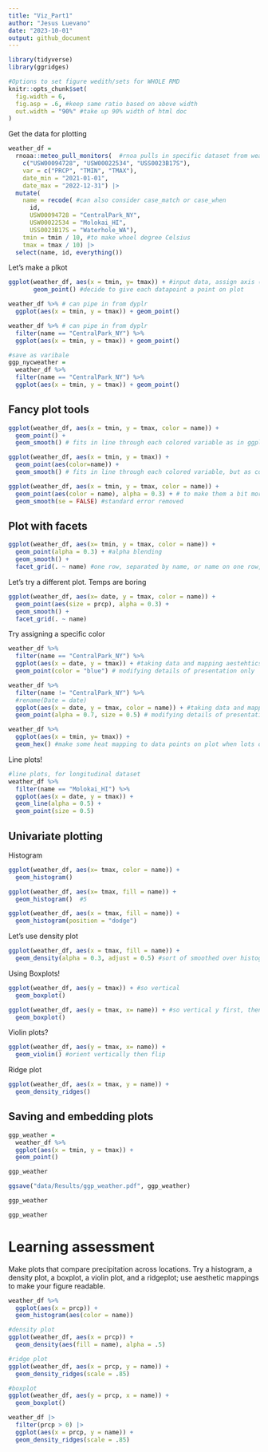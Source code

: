 ```yaml
---
title: "Viz_Part1"
author: "Jesus Luevano"
date: "2023-10-01"
output: github_document
---
```


```r
library(tidyverse)
library(ggridges)

#Options to set figure wedith/sets for WHOLE RMD
knitr::opts_chunk$set(
  fig.width = 6,
  fig.asp = .6, #keep same ratio based on above width
  out.width = "90%" #take up 90% width of html doc
)
```

Get the data for plotting

```r
weather_df = 
  rnoaa::meteo_pull_monitors(  #rnoa pulls in specific dataset from weather
    c("USW00094728", "USW00022534", "USS0023B17S"),
    var = c("PRCP", "TMIN", "TMAX"), 
    date_min = "2021-01-01",
    date_max = "2022-12-31") |>
  mutate(
    name = recode( #can also consider case_match or case_when
      id, 
      USW00094728 = "CentralPark_NY", 
      USW00022534 = "Molokai_HI",
      USS0023B17S = "Waterhole_WA"),
    tmin = tmin / 10, #to make whoel degree Celsius
    tmax = tmax / 10) |>
  select(name, id, everything())
```


Let's make a plkot 
```r
ggplot(weather_df, aes(x = tmin, y= tmax)) + #input data, assign axis (but doesn't pull in how to plot)
       geom_point() #decide to give each datapoint a point on plot

weather_df %>% # can pipe in from dyplr
  ggplot(aes(x = tmin, y = tmax)) + geom_point()

weather_df %>% # can pipe in from dyplr
  filter(name == "CentralPark_NY") %>%
  ggplot(aes(x = tmin, y = tmax)) + geom_point()

#save as varibale
ggp_nycweather =
  weather_df %>% 
  filter(name == "CentralPark_NY") %>%
  ggplot(aes(x = tmin, y = tmax)) + geom_point()

```


## Fancy plot tools

```r
ggplot(weather_df, aes(x = tmin, y = tmax, color = name)) + 
  geom_point() +
  geom_smooth() # fits in line through each colored variable as in ggplot command

ggplot(weather_df, aes(x = tmin, y = tmax)) + 
  geom_point(aes(color=name)) +
  geom_smooth() # fits in line through each colored variable, but as color in geom_point only, lines based on info put in on primary ggplot command

ggplot(weather_df, aes(x = tmin, y = tmax, color = name)) + 
  geom_point(aes(color = name), alpha = 0.3) + # to make them a bit more translucent
  geom_smooth(se = FALSE) #standard error removed
```

## Plot with facets
```r
ggplot(weather_df, aes(x= tmin, y = tmax, color = name)) +
  geom_point(alpha = 0.3) + #alpha blending
  geom_smooth() +
  facet_grid(. ~ name) #one row, separated by name, or name on one row, vs facet_grid( name ~.), generally orders variable based on alphabetical order (but can change up using factors)
```

Let's try a different plot. Temps are boring

```r
ggplot(weather_df, aes(x= date, y = tmax, color = name)) +
  geom_point(aes(size = prcp), alpha = 0.3) +
  geom_smooth() + 
  facet_grid(. ~ name)
```

Try assigning a specific color
```r
weather_df %>%
  filter(name == "CentralPark_NY") %>%
  ggplot(aes(x = date, y = tmax)) + #taking data and mapping aestehtics to plot
  geom_point(color = "blue") # modifying details of presentation only

weather_df %>%
  filter(name != "CentralPark_NY") %>%
  #rename(Date = date)
  ggplot(aes(x = date, y = tmax, color = name)) + #taking data and mapping aestehtics to plot
  geom_point(alpha = 0.7, size = 0.5) # modifying details of presentation only
```


```r
weather_df %>%
  ggplot(aes(x = tmin, y= tmax)) + 
  geom_hex() #make some heat mapping to data points on plot when lots of data to show
```


Line plots!
```r
#line plots, for longitudinal dataset
weather_df %>%
  filter(name == "Molokai_HI") %>%
  ggplot(aes(x = date, y = tmax)) + 
  geom_line(alpha = 0.5) + 
  geom_point(size = 0.5)
```


## Univariate plotting

Histogram
```r
ggplot(weather_df, aes(x= tmax, color = name)) +
  geom_histogram()

ggplot(weather_df, aes(x= tmax, fill = name)) + 
  geom_histogram()  #5

ggplot(weather_df, aes(x = tmax, fill = name)) +
  geom_histogram(position = "dodge")
```


Let's use density plot
```r
ggplot(weather_df, aes(x = tmax, fill = name)) +
  geom_density(alpha = 0.3, adjust = 0.5) #sort of smoothed over histogram, alpha for transparency, adjust for smoothness (avoid over- or under-smooothing)
```

Using Boxplots!
```r
ggplot(weather_df, aes(y = tmax)) + #so vertical
  geom_boxplot()

ggplot(weather_df, aes(y = tmax, x= name)) + #so vertical y first, then x to break up
  geom_boxplot()

```

Violin plots?
```r
ggplot(weather_df, aes(y = tmax, x= name)) +
  geom_violin() #orient vertically then flip
```

Ridge plot
```r
ggplot(weather_df, aes(x = tmax, y = name)) +
  geom_density_ridges()
```

## Saving and embedding plots

```r
ggp_weather =
  weather_df %>%
  ggplot(aes(x = tmin, y = tmax)) + 
  geom_point()

ggp_weather

ggsave("data/Results/ggp_weather.pdf", ggp_weather)
```

```r
ggp_weather

```

```r
ggp_weather
```

# Learning assessment
 Make plots that compare precipitation across locations. Try a histogram, a density plot, a boxplot, a violin plot, and a ridgeplot; use aesthetic mappings to make your figure readable.
 
```r
weather_df %>%
  ggplot(aes(x = prcp)) + 
  geom_histogram(aes(color = name))

#density plot 
ggplot(weather_df, aes(x = prcp)) + 
  geom_density(aes(fill = name), alpha = .5) 

#ridge plot
ggplot(weather_df, aes(x = prcp, y = name)) + 
  geom_density_ridges(scale = .85)

#boxplot
ggplot(weather_df, aes(y = prcp, x = name)) + 
  geom_boxplot() 

weather_df |> 
  filter(prcp > 0) |> 
  ggplot(aes(x = prcp, y = name)) + 
  geom_density_ridges(scale = .85)

```
 
